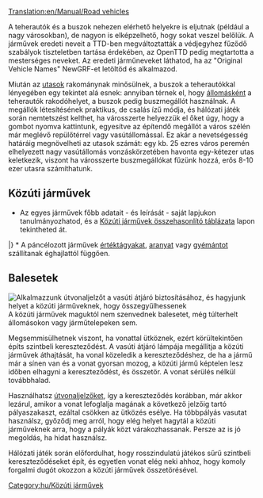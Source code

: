[[Translation:en/Manual/Road vehicles]]
{{en/-}}{{hu/Tartalomjegyzék}}

A teherautók és a buszok nehezen elérhető helyekre is eljutnak (például a nagy városokban), de nagyon is elképzelhető, hogy sokat veszel belőlük. A járművek eredeti neveit a TTD-ben megváltoztatták a védjegyhez fűződő szabályok tiszteletben tartása érdekében, az OpenTTD pedig megtartotta a mesterséges neveket. Az eredeti járműneveket láthatod, ha az "Original Vehicle Names" NewGRF-et letöltöd és alkalmazod.

Miután az [[hu/Manual/Base Set/Cargos/Utasok|utasok]] rakománynak minősülnek, a buszok a teherautókkal lényegében egy tekintet alá esnek: annyiban térnek el, hogy [[hu/Manual/Állomások|állomásként]] a teherautók rakodóhelyet, a buszok pedig buszmegállót használnak. A megállók létesítésének praktikus, de csalás ízű módja, és hálózati játék során nemtetszést kelthet, ha városszerte helyezzük el őket úgy, hogy a {{en/Keypress|CTRL}} gombot nyomva kattintunk, egyesítve az építendő megállót a város szélén már meglévő repülőtérrel vagy vasútállomással. Ez akár a nevetségesség határáig megnövelheti az utasok számát: egy kb. 25 ezres város peremén elhelyezett nagy vasútállomás vonzáskörzetében havonta egy-kétezer utas keletkezik, viszont ha városszerte buszmegállókat fűzünk hozzá, erős 8-10 ezer utasra számíthatunk.
== Közúti járművek ==
* Az egyes járművek főbb adatait - és leírását - saját lapjukon tanulmányozhatod, és a [[hu/Manual/Base Set/Road Vehicles/Közúti járművek összehasonlító táblázata|Közúti járművek összehasonlító táblázata]] lapon tekintheted át.
{{hu/JárműTáblázat/Fejléc}}
{{en/VehicleTable/Header|Utasokhoz és levelekhez}}
{{en/VehicleTable/Row|
*[[hu/Manual/Base Set/Road Vehicles/Buszok|Buszok]]
*[[hu/Manual/Base Set/Road Vehicles/Levélszállítók|Levélszállítók]]
|
*[[hu/Manual/Base Set/Road Vehicles/Buszok|Buszok]]
*[[hu/Manual/Base Set/Road Vehicles/Levélszállítók|Levélszállítók]]
|
*[[hu/Manual/Base Set/Road Vehicles/Buszok|Buszok]]
*[[hu/Manual/Base Set/Road Vehicles/Levélszállítók|Levélszállítók]]
|
*[[hu/Manual/Base Set/Road Vehicles/Buszok|Buszok]]
*[[hu/Manual/Base Set/Road Vehicles/Levélszállítók|Levélszállítók]]
}}
{{en/VehicleTable/Header|Általános rakományhoz}}
{{en/VehicleTable/Row|
*[[hu/Manual/Base Set/Road Vehicles/Olajszállítók|Olajszállítók]]
*[[hu/Manual/Base Set/Road Vehicles/Áruszállítók|Áruszállítók]]
*[[hu/Manual/Base Set/Road Vehicles/Gabonaszállítók|Gabonaszállítók]]
*[[hu/Manual/Base Set/Road Vehicles/Állatszállítók|Állatszállítók]]
*[[hu/Manual/Base Set/Road Vehicles/Faszállítók|Faszállítók]]
|
*[[hu/Manual/Base Set/Road Vehicles/Olajszállítók|Olajszállítók]]
*[[hu/Manual/Base Set/Road Vehicles/Áruszállítók|Áruszállítók]]
*[[hu/Manual/Base Set/Road Vehicles/Gabonaszállítók|Gabonaszállítók]]
*[[hu/Manual/Base Set/Road Vehicles/Állatszállítók|Állatszállítók]]
*[[hu/Manual/Base Set/Road Vehicles/Faszállítók|Faszállítók]]
|
*[[hu/Manual/Base Set/Road Vehicles/Olajszállítók|Olajszállítók]]
*[[hu/Manual/Base Set/Road Vehicles/Áruszállítók|Áruszállítók]]
*[[hu/Manual/Base Set/Road Vehicles/Gabonaszállítók|Gabonaszállítók]]
* -
*[[hu/Manual/Base Set/Road Vehicles/Faszállítók|Faszállítók]]
|
*[[hu/Kólaszállítók|Kólaszállítók]]
*[[hu/Cukorkaszállítók|Cukorkaszállítók]]
*[[hu/Játékszállítók|Játékszállítók]]
*[[hu/Elemszállítók|Elemszállítók]]
*[[hu/Vattacukor-szállítók|Vattacukor-szállítók]]
}}
{{en/VehicleTable/Header|Hasonló rakományokhoz}}
{{en/VehicleTable/Row|
*[[hu/Manual/Base Set/Road Vehicles/Páncélkocsik|Páncélkocsik]]*
*[[hu/Manual/Base Set/Road Vehicles/Szénszállítók|Szénszállítók]]
*[[hu/Manual/Base Set/Road Vehicles/Vasércszállítók|Vasércszállítók]]
*[[hu/Manual/Base Set/Road Vehicles/Acélszállítók|Acélszállítók]]
* -
|
*[[hu/Manual/Base Set/Road Vehicles/Páncélkocsik|Páncélkocsik]]*
*[[hu/Manual/Base Set/Road Vehicles/Szénszállítók|Szénszállítók]]
* -
*[[hu/Manual/Base Set/Road Vehicles/Papírszállítók|Papírszállítók]]
*[[hu/Manual/Base Set/Road Vehicles/Ételszállítók|Ételszállítók]]
|
*[[hu/Manual/Base Set/Road Vehicles/Páncélkocsik|Páncélkocsik]]*
* -
*[[hu/Manual/Base Set/Road Vehicles/Rézércszállítók|Rézércszállítók]]
* -
*[[hu/Manual/Base Set/Road Vehicles/Ételszállítók|Ételszállítók]]
|
* -
*[[hu/Cukorszállítók|Cukorszállítók]]
* -
* -
* -
}}
{{en/VehicleTable/Header|Egyéb}}
{{en/VehicleTable/Row|
|
|
*[[hu/Manual/Base Set/Road Vehicles/Vízszállítók|Vízszállítók]]
*[[hu/Manual/Base Set/Road Vehicles/Gyümölcsszállítók|Gyümölcsszállítók]]
*[[hu/Manual/Base Set/Road Vehicles/Gumiszállítók|Gumiszállítók]]
|
*[[hu/Buborékszállítók|Buborékszállítók]]
*[[hu/Szénsavasital-szállítók|Szénsavasital-szállítók]]
*[[hu/Műanyagszállítók|Műanyagszállítók]]
*[[hu/Tejkaramellaszállítók|Tejkaramella-szállítók]]
}}
|}
<nowiki>*</nowiki> A páncélozott járművek [[hu/Manual/Base Set/Cargos/Értéktárgyak|értéktágyakat]], [[hu/Manual/Base Set/Cargos/Arany|aranyat]] vagy [[hu/Manual/Base Set/Cargos/Gyémánt|gyémántot]] szállítanak éghajlattól függően.
==Balesetek==
[[File:en/Roadvehicledualtrack.png|right|frame|Alkalmazzunk útvonaljelzőt a vasúti átjáró biztosításához, és hagyjunk helyet a közúti járműveknek, hogy összegyűlhessenek]]
A közúti járművek maguktól nem szenvednek balesetet, még túlterhelt állomásokon vagy járműtelepeken sem. 

Megsemmisülhetnek viszont, ha vonattal ütköznek, ezért körültekintően építs szintbeli kereszteződést. A vasúti átjáró lámpája megállítja a közúti járművek áthajtását, ha vonal közeledik a kereszteződéshez, de ha a jármű már a sínen van és a vonat gyorsan mozog, a közúti jármű képtelen lesz időben elhagyni a  kereszteződést, és összetör. A vonat sérülés nélkül továbbhalad.

Használhatsz [[hu/Manual/Jelzők#Útvonaljelzők|útvonaljelzőket]], így a kereszteződés korábban, már akkor lezárul, amikor a vonat lefoglalja magának a következő jelzőig tartó pályaszakaszt, ezáltal csökken az ütközés esélye. Ha többpályás vasutat használsz, győződj meg arról, hogy elég helyet hagytál a közúti járműveknek arra, hogy a pályák közt várakozhassanak. Persze az is jó megoldás, ha hidat használsz.

Hálózati játék során előfordulhat, hogy rosszindulatú játékos sűrű szintbeli kereszteződéseket épít, és egyetlen vonat elég neki ahhoz, hogy komoly forgalmi dugót okozzon a közúti járművek összetörésével.

[[Category:hu/Közúti járművek]]